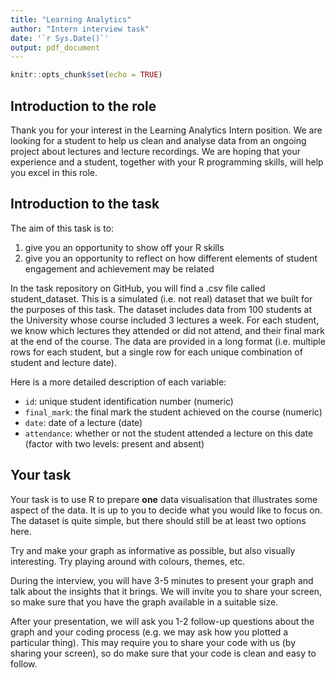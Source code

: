 ```yaml
---
title: "Learning Analytics"
author: "Intern interview task"
date: '`r Sys.Date()`'
output: pdf_document
---
```


```r
knitr::opts_chunk$set(echo = TRUE)
```

## Introduction to the role

Thank you for your interest in the Learning Analytics Intern position. We are looking for a student to help us clean and analyse data from an ongoing project about lectures and lecture recordings. We are hoping that your experience and a student, together with your R programming skills, will help you excel in this role.

## Introduction to the task

The aim of this task is to:

1. give you an opportunity to show off your R skills
2. give you an opportunity to reflect on how different elements of student engagement and achievement may be related

In the task repository on GitHub, you will find a .csv file called student_dataset. This is a simulated (i.e. not real) dataset that we built for the purposes of this task. The dataset includes data from 100 students at the University whose course included 3 lectures a week. For each student, we know which lectures they attended or did not attend, and their final mark at the end of the course. The data are provided in a long format (i.e. multiple rows for each student, but a single row for each unique combination of student and lecture date). 

Here is a more detailed description of each variable:

* `id`: unique student identification number (numeric)
* `final_mark`: the final mark the student achieved on the course (numeric)
* `date`: date of a lecture (date)
* `attendance`: whether or not the student attended a lecture on this date (factor with two levels: present and absent)

## Your task
Your task is to use R to prepare **one** data visualisation that illustrates some aspect of the data. It is up to you to decide what you would like to focus on. The dataset is quite simple, but there should still be at least two options here.

Try and make your graph as informative as possible, but also visually interesting. Try playing around with colours, themes, etc.

During the interview, you will have 3-5 minutes to present your graph and talk about the insights that it brings. We will invite you to share your screen, so make sure that you have the graph available in a suitable size. 

After your presentation, we will ask you 1-2 follow-up questions about the graph and your coding process (e.g. we may ask how you plotted a particular thing). This may require you to share your code with us (by sharing your screen), so do make sure that your code is clean and easy to follow. 




